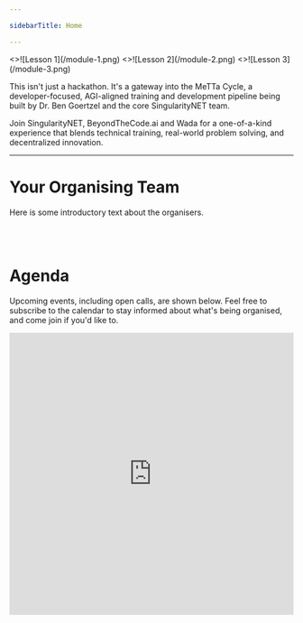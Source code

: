 ```yaml
---

sidebarTitle: Home

---
```



<Cards num={3}>
  <Cards.Card arrow title="Lesson 1" href="/Curriculum/Module 1/Lesson 1" className="font-custom">
    <>![Lesson 1](/module-1.png)</>
  </Cards.Card>
  <Cards.Card arrow title="Lesson 2" href="/Curriculum/Module 1/Lesson 1" className="font-custom">
    <>![Lesson 2](/module-2.png)</>
  </Cards.Card>
  <Cards.Card arrow title="Lesson 3" href="/Curriculum/Module 1/Lesson 1" className="font-custom">
    <>![Lesson 3](/module-3.png)</>
  </Cards.Card>
</Cards>


This isn't just a hackathon. It's a gateway into the MeTTa Cycle, a developer-focused, AGI-aligned training and development pipeline being built by Dr. Ben Goertzel and the core SingularityNET team.

Join SingularityNET, BeyondTheCode.ai and Wada for a one-of-a-kind experience that blends technical training, real-world problem solving, and decentralized innovation.

---

# Your Organising Team
Here is some introductory text about the organisers.

<br/>

<TeamCards/>

<br/>

# Agenda
Upcoming events, including open calls, are shown below. Feel free to subscribe to the calendar to stay informed about what's being organised, and come join if you'd like to. 
<br/>

<iframe
  src="https://lu.ma/embed/calendar/cal-KJcuGA7TJFII1Wt/events?tag=metta-hackathon"
  width="100%"
  height="500"
  frameBorder="0"
  style={{
    border: '1px solid rgb(132, 132, 132)',
    borderRadius: '8px', 
  }}
  allowFullScreen={true}
  aria-hidden="false"
  tabIndex="0"
></iframe>
